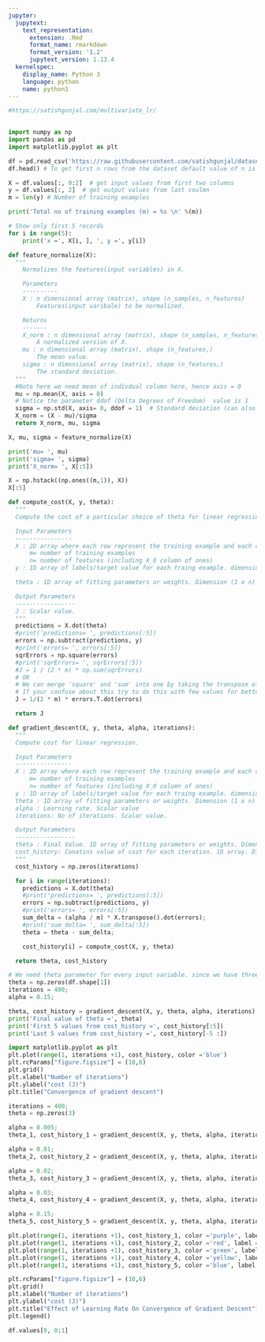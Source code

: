 ```yaml
---
jupyter:
  jupytext:
    text_representation:
      extension: .Rmd
      format_name: rmarkdown
      format_version: '1.2'
      jupytext_version: 1.13.4
  kernelspec:
    display_name: Python 3
    language: python
    name: python3
---
```


```python
#https://satishgunjal.com/multivariate_lr/
    
```

```python
import numpy as np
import pandas as pd
import matplotlib.pyplot as plt
```

```python
df = pd.read_csv('https://raw.githubusercontent.com/satishgunjal/datasets/master/multivariate_housing_prices_in_portlans_oregon.csv')
df.head() # To get first n rows from the dataset default value of n is 5
```

```python
X = df.values[:, 0:2]  # get input values from first two columns
y = df.values[:, 2]  # get output values from last coulmn
m = len(y) # Number of training examples

print('Total no of training examples (m) = %s \n' %(m))

# Show only first 5 records
for i in range(5):
    print('x =', X[i, ], ', y =', y[i])
```

```python
def feature_normalize(X):
  """
    Normalizes the features(input variables) in X.

    Parameters
    ----------
    X : n dimensional array (matrix), shape (n_samples, n_features)
        Features(input varibale) to be normalized.

    Returns
    -------
    X_norm : n dimensional array (matrix), shape (n_samples, n_features)
        A normalized version of X.
    mu : n dimensional array (matrix), shape (n_features,)
        The mean value.
    sigma : n dimensional array (matrix), shape (n_features,)
        The standard deviation.
  """
  #Note here we need mean of indivdual column here, hence axis = 0
  mu = np.mean(X, axis = 0)  
  # Notice the parameter ddof (Delta Degrees of Freedom)  value is 1
  sigma = np.std(X, axis= 0, ddof = 1)  # Standard deviation (can also use range)
  X_norm = (X - mu)/sigma
  return X_norm, mu, sigma
```

```python
X, mu, sigma = feature_normalize(X)

print('mu= ', mu)
print('sigma= ', sigma)
print('X_norm= ', X[:5])
```

```python
X = np.hstack((np.ones((m,1)), X))
X[:5]
```

```python
def compute_cost(X, y, theta):
  """
  Compute the cost of a particular choice of theta for linear regression.

  Input Parameters
  ----------------
  X : 2D array where each row represent the training example and each column represent the feature ndarray. Dimension(m x n)
      m= number of training examples
      n= number of features (including X_0 column of ones)
  y : 1D array of labels/target value for each traing example. dimension(1 x m)

  theta : 1D array of fitting parameters or weights. Dimension (1 x n)

  Output Parameters
  -----------------
  J : Scalar value.
  """
  predictions = X.dot(theta)
  #print('predictions= ', predictions[:5])
  errors = np.subtract(predictions, y)
  #print('errors= ', errors[:5]) 
  sqrErrors = np.square(errors)
  #print('sqrErrors= ', sqrErrors[:5]) 
  #J = 1 / (2 * m) * np.sum(sqrErrors)
  # OR
  # We can merge 'square' and 'sum' into one by taking the transpose of matrix 'errors' and taking dot product with itself
  # If your confuse about this try to do this with few values for better understanding  
  J = 1/(2 * m) * errors.T.dot(errors)

  return J
```

```python
def gradient_descent(X, y, theta, alpha, iterations):
  """
  Compute cost for linear regression.

  Input Parameters
  ----------------
  X : 2D array where each row represent the training example and each column represent the feature ndarray. Dimension(m x n)
      m= number of training examples
      n= number of features (including X_0 column of ones)
  y : 1D array of labels/target value for each traing example. dimension(m x 1)
  theta : 1D array of fitting parameters or weights. Dimension (1 x n)
  alpha : Learning rate. Scalar value
  iterations: No of iterations. Scalar value. 

  Output Parameters
  -----------------
  theta : Final Value. 1D array of fitting parameters or weights. Dimension (1 x n)
  cost_history: Conatins value of cost for each iteration. 1D array. Dimansion(m x 1)
  """
  cost_history = np.zeros(iterations)

  for i in range(iterations):
    predictions = X.dot(theta)
    #print('predictions= ', predictions[:5])
    errors = np.subtract(predictions, y)
    #print('errors= ', errors[:5])
    sum_delta = (alpha / m) * X.transpose().dot(errors);
    #print('sum_delta= ', sum_delta[:5])
    theta = theta - sum_delta;

    cost_history[i] = compute_cost(X, y, theta)  

  return theta, cost_history
```

```python
# We need theta parameter for every input variable. since we have three input variable including X_0 (column of ones)
theta = np.zeros(df.shape[1])
iterations = 400;
alpha = 0.15;
```

```python
theta, cost_history = gradient_descent(X, y, theta, alpha, iterations)
print('Final value of theta =', theta)
print('First 5 values from cost_history =', cost_history[:5])
print('Last 5 values from cost_history =', cost_history[-5 :])
```

```python
import matplotlib.pyplot as plt
plt.plot(range(1, iterations +1), cost_history, color ='blue')
plt.rcParams["figure.figsize"] = (10,6)
plt.grid()
plt.xlabel("Number of iterations")
plt.ylabel("cost (J)")
plt.title("Convergence of gradient descent")
```

```python
iterations = 400;
theta = np.zeros(3)

alpha = 0.005;
theta_1, cost_history_1 = gradient_descent(X, y, theta, alpha, iterations)

alpha = 0.01;
theta_2, cost_history_2 = gradient_descent(X, y, theta, alpha, iterations)

alpha = 0.02;
theta_3, cost_history_3 = gradient_descent(X, y, theta, alpha, iterations)

alpha = 0.03;
theta_4, cost_history_4 = gradient_descent(X, y, theta, alpha, iterations)

alpha = 0.15;
theta_5, cost_history_5 = gradient_descent(X, y, theta, alpha, iterations)

plt.plot(range(1, iterations +1), cost_history_1, color ='purple', label = 'alpha = 0.005')
plt.plot(range(1, iterations +1), cost_history_2, color ='red', label = 'alpha = 0.01')
plt.plot(range(1, iterations +1), cost_history_3, color ='green', label = 'alpha = 0.02')
plt.plot(range(1, iterations +1), cost_history_4, color ='yellow', label = 'alpha = 0.03')
plt.plot(range(1, iterations +1), cost_history_5, color ='blue', label = 'alpha = 0.15')

plt.rcParams["figure.figsize"] = (10,6)
plt.grid()
plt.xlabel("Number of iterations")
plt.ylabel("cost (J)")
plt.title("Effect of Learning Rate On Convergence of Gradient Descent")
plt.legend()

```

```python
df.values[0, 0:1]
```

```python

```
